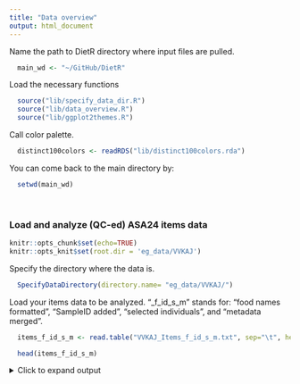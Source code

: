 ```yaml
---
title: "Data overview"
output: html_document
---
```


Name the path to DietR directory where input files are pulled.
```r
  main_wd <- "~/GitHub/DietR"
```

Load the necessary functions
```r
  source("lib/specify_data_dir.R")
  source("lib/data_overview.R")
  source("lib/ggplot2themes.R")
```

Call color palette.
```r
  distinct100colors <- readRDS("lib/distinct100colors.rda")
```

You can come back to the main directory by:
```r
  setwd(main_wd)
```

<br>

### Load and analyze (QC-ed) ASA24 items data

```r
knitr::opts_chunk$set(echo=TRUE)
knitr::opts_knit$set(root.dir = 'eg_data/VVKAJ')
```

Specify the directory where the data is.
```r
  SpecifyDataDirectory(directory.name= "eg_data/VVKAJ/")
```
<!-- [NOTE] SpecifyDataDirectory function is not executed by R markdown, but just showing  -->
<!--  the code so that this tutorial will have the same code as the R script.  -->

Load your items data to be analyzed.
"_f_id_s_m" stands for: "food names formatted", "SampleID added", "selected individuals", and "metadata merged".
```r
  items_f_id_s_m <- read.table("VVKAJ_Items_f_id_s_m.txt", sep="\t", header=T)
```

```r
  head(items_f_id_s_m)
```

<details>
  <summary>Click to expand output</summary>
    ```r
    head(items_f_id_s_m)
    ```
</details> 


<br>

---

### Summary statistics

#### Summary statistics of one variable

View min, quantiles, mean, etc. for a variable in your dataset.
```r
  summary(items_f_id_s_m$KCAL)
```

#### Summary statistics of all the variables

Calculate the minimum, 1st quantile, median, mean, 3rd quantile, max, and standard deviation for each variable in the input dataframe and save as a .txt file. 
```r
  SummaryStats(inputdf = items_f_id_s_m, 
               outfn = "VVKAJ_Items_f_id_s_m_summ.txt")
```

**[NOTE]** These are individual items, not by user or day. 

<br>

---

#### Boxplot

Generate a boxplot to view data distribution.
  
Boxplot of KCAL by users. 
```r
  users_kcal <- ggplot(items_f_id_s_m, aes(x=UserName, y=KCAL)) +
    geom_boxplot() + no_grid + space_axes + rotate_X_labels
```

```r
  users_kcal
```
  
Save it as a .pdf file.
```r
  ggsave("VVKAJ_Items_f_id_s_m_users_kcal.pdf", users_kcal, device="pdf")
```

Similarly, generate a boxplot of KCAL by gender.
```r
  gender_kcal <- ggplot(items_f_id_s_m, aes(x=Gender, y=KCAL)) +
    geom_boxplot() + no_grid + space_axes
```

```r
  gender_kcal
```
  
Save it as a .pdf file.
```r
  ggsave("VVKAJ_Items_f_id_s_m_gender_kcal.pdf", gender_kcal, device="pdf")
```

---

#### Scatterplot
  
Scaterplot of two numeric variables: TFAT and KCAL. 
```r
  TFAT_KCAL <- ggplot(items_f_id_s_m, aes(x=TFAT, y=KCAL)) +
    geom_point() + no_grid + space_axes 
```

```r
  TFAT_KCAL
```

Save it as a .pdf file.
```r
  ggsave("VVKAJ_Items_f_id_s_m_TFAT_KCAL.pdf", TFAT_KCAL, device="pdf")
```

Test if the two variables are correlated. The output should show p-value and R correlation coefficient.
```r
  cor.test(x=items_f_id_s_m$TFAT, y=items_f_id_s_m$KCAL, method="pearson")
```

<br>

<!-- TOTALS FROM HERE -->

### Load and analyze (QC-ed) ASA24 totals data

```r
  tot_m_QCed <- read.table("VVKAJ_Tot_m_QCed.txt", sep="\t", header=T)
```

Note that each row is a total dietary intake of each user on each day.

```r
  head(tot_m_QCed)
```

<details>
  <summary>Click to expand output</summary>
    ```r
    head(tot_m_QCed)
    ```
</details> 

<br>

---

### Summary statistics

#### Summary statistics of one variable

View min, quantiles, mean, etc. for a variable in your dataset.
```r
  summary(tot_m_QCed$KCAL)
```

#### Summary statistics of all the variables

Calculate the min, quantiles, mean, etc. for a variable in your dataset in the same way we did with the items. 
```r
  SummaryStats(inputdf = tot_m_QCed, 
               outfn = "VVKAJ_Tot_m_QCed_summ.txt")
```

<br>

---

#### Boxplot

Generate a boxplot to view data distribution.
  
Boxplot of KCAL by users. 
This is a variation of the days, and note that some users may have less number of days due to the QC process or missing data.
```r
  users_kcal_t <- ggplot(tot_m_QCed, aes(x=UserName, y=KCAL)) +
    geom_boxplot() + no_grid + space_axes + rotate_X_labels
```

```r
  users_kcal_t
```

Save it as a .pdf file.
```r
  ggsave("VVKAJ_Tot_m_QCed_users_KCAL.pdf", users_kcal_t, device="pdf")
```

Boxplot of KCAL by gender.
```r
  gender_KCAL_t <- ggplot(tot_m_QCed, aes(x=Gender, y=KCAL)) +
    geom_boxplot() + no_grid + space_axes 
```

```r
  gender_KCAL_t
```
  
Save it as a .pdf file.
```r
  ggsave("VVKAJ_Tot_m_QCed_gender_KCAL.pdf", gender_KCAL_t, device="pdf")
```

Boxplot of KCAL by gender, with each datapoint. Note that geom_boxplot must have outlier.shape = NA when plotted with geom_jitter. Otherwise, outlier points will be duplicated and will be misleading.
```r
  gender_KCAL_t_dots <- ggplot(tot_m_QCed, aes(x=Gender, y=KCAL)) +
    geom_boxplot(outlier.shape = NA) + no_grid + space_axes +
    geom_jitter(width=0.3)
```

```r
  gender_KCAL_t_dots
```

Save it as a .pdf file.
```r
  ggsave("VVKAJ_Tot_m_QCed_gender_KCAL_dots.pdf", gender_KCAL_t_dots, device="pdf")
```

---








  
Come back to the main directory before you start running another script.
```r
  setwd(main_wd)
```
  



